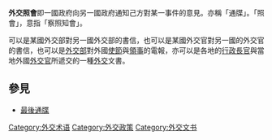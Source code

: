 {{expand|time=2016-09-01T11:16:02+00:00}}
{{unreferenced|time=2016-09-01T11:16:02+00:00}}

{{NoteTA
|1=zh-cn:照会;zh-tw:節略;
}}

'''外交照會'''即一國政府向另一國政府通知己方對某一事件的意見。亦稱「通牒」。「照會」，意指「察照知會」。

可以是某國外交部對另一國外交部的書信，也可以是某國外交官對另一國的外交官的書信，也可以是[[外交部|外交部]]對外國[[使節|使節]]與[[領事|領事]]的電報，亦可以是各地的[[行政長官|行政長官]]與當地外國[[外交官|外交官]]所遞交的一種[[外交|外交]]文書。

== 參見 ==
* [[最後通牒|最後通牒]]

[[Category:外交术语|Category:外交术语]]
[[Category:外交政策|Category:外交政策]]
[[Category:外交文书|Category:外交文书]]